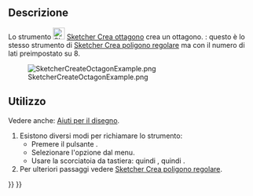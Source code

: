 <languages/>

{{Docnav/it
|[[Sketcher_CreateHeptagon/it|Ettagono]]
|[[Sketcher_CreateRegularPolygon/it|Poligono regolare]]
|[[Sketcher_Workbench/it|Sketcher]]
|IconL=Sketcher_CreateHeptagon.svg
|IconR=Sketcher_CreateRegularPolygon.png
|IconC=Workbench_Sketcher.svg
}}

{{GuiCommand/it
|Name=Sketcher CreateOctagon
|Name/it=Sketcher Crea ottagono
|MenuLocation=Schizzo → Geometrie Sketcher → Crea ottagono
|Workbenches=[[Sketcher_Workbench/it|Sketcher]]
|Shortcut={{KEY|G}} {{KEY|P}} {{KEY|8}}
|Version=0.15
|SeeAlso=[[Sketcher_CreateRegularPolygon/it|Sketcher Crea poligono regolare]]
}}

<span id="Description"></span>
==Descrizione==

Lo strumento [[Image:Sketcher_CreateOctagon.svg|24px]] [[Sketcher_CreateOctagon/it|Sketcher Crea ottagono]] crea un ottagono. {{Version/it|1.0}}: questo è lo stesso strumento di [[Sketcher_CreateRegularPolygon/it|Sketcher Crea poligono regolare]] ma con il numero di lati preimpostato su 8.

[[Image:SketcherCreateOctagonExample.png‎]]

<span id="Usage"></span>
== Utilizzo ==

Vedere anche: [[Sketcher_Workbench/it#Drawing_aids|Aiuti per il disegno]].

# Esistono diversi modi per richiamare lo strumento:
#* Premere il pulsante {{Button|[[Image:Sketcher_CreateOctagon.svg|16px]] [[Sketcher_CreateOctagon/it|Ottagono]]}}.
#* Selezionare l'opzione {{MenuCommand|Schizzo → Geometrie Sketcher → [[Image:Sketcher_CreateOctagon.svg|16px]] Crea ottagono}} dal menu.
#* Usare la scorciatoia da tastiera: {{KEY|G}} quindi {{KEY|P}}, quindi {{KEY|8}}.
# Per ulteriori passaggi vedere [[Sketcher_CreateRegularPolygon/it#Usage|Sketcher Crea poligono regolare]].


{{Docnav/it
|[[Sketcher_CreateHeptagon/it|Ettagono]]
|[[Sketcher_CreateRegularPolygon/it|Poligono regolare]]
|[[Sketcher_Workbench/it|Sketcher]]
|IconL=Sketcher_CreateHeptagon.svg
|IconR=Sketcher_CreateRegularPolygon.png
|IconC=Workbench_Sketcher.svg
}}

{{Sketcher_Tools_navi{{#translation:}}}}
{{Userdocnavi{{#translation:}}}}